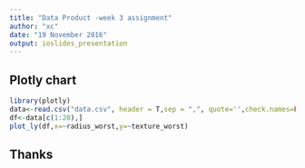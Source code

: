 ---
title: "Data Product -week 3 assignment"
author: "xc"
date: "19 November 2016"
output: ioslides_presentation
---


## Plotly chart

```{r,echo=FALSE,comment="",message=FALSE,warning= FALSE}
library(plotly)
data<-read.csv("data.csv", header = T,sep = ",", quote='',check.names=FALSE,colClasses = "character")
df<-data[c(1:20),]
plot_ly(df,x=~radius_worst,y=~texture_worst)
```


## Thanks